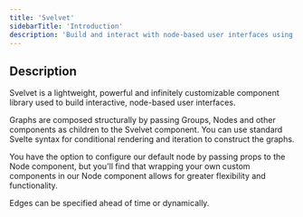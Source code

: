 ```yaml
---
title: 'Svelvet'
sidebarTitle: 'Introduction'
description: 'Build and interact with node-based user interfaces using Svelte'
---
```


## Description

Svelvet is a lightweight, powerful and infinitely customizable component library used to build interactive, node-based user interfaces.

Graphs are composed structurally by passing Groups, Nodes and other components as children to the Svelvet component. You can use standard Svelte syntax for conditional rendering and iteration to construct the graphs.

You have the option to configure our default node by passing props to the Node component, but you'll find that wrapping your own custom components in our Node component allows for greater flexibility and functionality.

Edges can be specified ahead of time or dynamically.
